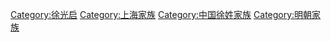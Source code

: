 [[Category:徐光启|Category:徐光启]]
[[Category:上海家族|Category:上海家族]]
[[Category:中国徐姓家族|Category:中国徐姓家族]]
[[Category:明朝家族|Category:明朝家族]]